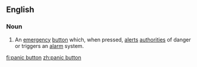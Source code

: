 ==English==
{{wikipedia}}
===Noun===
{{en-noun|sg=[[panic]] [[button]]}}

# An [[emergency]] [[button]] which, when pressed, [[alert]]s [[authorities]] of danger or triggers an [[alarm]] system.

[[fi:panic button]]
[[zh:panic button]]